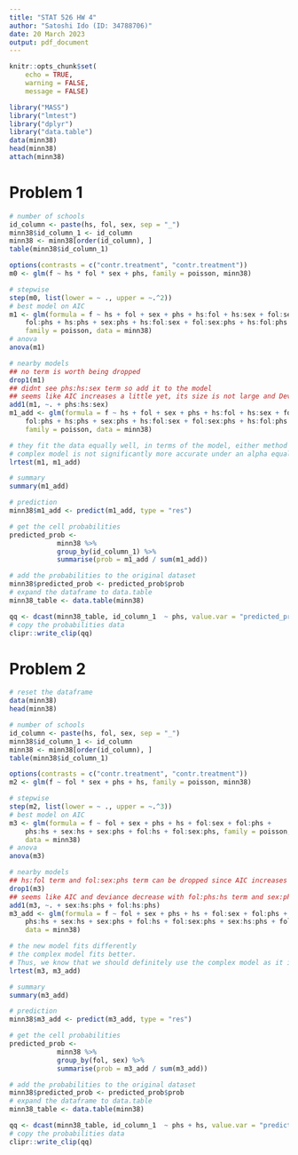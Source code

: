 ```yaml
---
title: "STAT 526 HW 4"
author: "Satoshi Ido (ID: 34788706)"
date: 20 March 2023
output: pdf_document
---
```


```r
knitr::opts_chunk$set(
    echo = TRUE,
    warning = FALSE,
    message = FALSE)
```


```r
library("MASS")
library("lmtest")
library("dplyr")
library("data.table")
data(minn38)
head(minn38)
attach(minn38)
```

# Problem 1
```r
# number of schools
id_column <- paste(hs, fol, sex, sep = "_")
minn38$id_column_1 <- id_column
minn38 <- minn38[order(id_column), ]
table(minn38$id_column_1)
```

```r
options(contrasts = c("contr.treatment", "contr.treatment"))
m0 <- glm(f ~ hs * fol * sex + phs, family = poisson, minn38)

# stepwise
step(m0, list(lower = ~ ., upper = ~.^2))
# best model on AIC
m1 <- glm(formula = f ~ hs + fol + sex + phs + hs:fol + hs:sex + fol:sex + 
    fol:phs + hs:phs + sex:phs + hs:fol:sex + fol:sex:phs + hs:fol:phs, 
    family = poisson, data = minn38)
# anova
anova(m1)

# nearby models
## no term is worth being dropped
drop1(m1)
## didnt see phs:hs:sex term so add it to the model
## seems like AIC increases a little yet, its size is not large and Deviance decreases in the new model
add1(m1, ~. + phs:hs:sex)
m1_add <- glm(formula = f ~ hs + fol + sex + phs + hs:fol + hs:sex + fol:sex + 
    fol:phs + hs:phs + sex:phs + hs:fol:sex + fol:sex:phs + hs:fol:phs + phs:hs:sex, 
    family = poisson, data = minn38)

# they fit the data equally well, in terms of the model, either method will work
# complex model is not significantly more accurate under an alpha equal to .05
lrtest(m1, m1_add)

# summary
summary(m1_add)

# prediction
minn38$m1_add <- predict(m1_add, type = "res")

# get the cell probabilities
predicted_prob <-
            minn38 %>%
            group_by(id_column_1) %>%
            summarise(prob = m1_add / sum(m1_add))

# add the probabilities to the original dataset
minn38$predicted_prob <- predicted_prob$prob
# expand the dataframe to data.table
minn38_table <- data.table(minn38)

qq <- dcast(minn38_table, id_column_1  ~ phs, value.var = "predicted_prob")
# copy the probabilities data
clipr::write_clip(qq)
```

# Problem 2
```r
# reset the dataframe
data(minn38)
head(minn38)

# number of schools
id_column <- paste(hs, fol, sex, sep = "_")
minn38$id_column_1 <- id_column
minn38 <- minn38[order(id_column), ]
table(minn38$id_column_1)
```
```r
options(contrasts = c("contr.treatment", "contr.treatment"))
m2 <- glm(f ~ fol * sex + phs + hs, family = poisson, minn38)

# stepwise
step(m2, list(lower = ~ ., upper = ~.^3))
# best model on AIC
m3 <- glm(formula = f ~ fol + sex + phs + hs + fol:sex + fol:phs + 
    phs:hs + sex:hs + sex:phs + fol:hs + fol:sex:phs, family = poisson, 
    data = minn38)
# anova
anova(m3)

# nearby models
## hs:fol term and fol:sex:phs term can be dropped since AIC increases a little
drop1(m3)
## seems like AIC and deviance decrease with fol:phs:hs term and sex:phs:hs also does not hurt the model and deviance decreases
add1(m3, ~. + sex:hs:phs + fol:hs:phs)
m3_add <- glm(formula = f ~ fol + sex + phs + hs + fol:sex + fol:phs + 
    phs:hs + sex:hs + sex:phs + fol:hs + fol:sex:phs + sex:hs:phs + fol:hs:phs, family = poisson, 
    data = minn38)

# the new model fits differently
# the complex model fits better.
# Thus, we know that we should definitely use the complex model as it increases the accuracy of our model by a substantial amount
lrtest(m3, m3_add)

# summary
summary(m3_add)

# prediction
minn38$m3_add <- predict(m3_add, type = "res")

# get the cell probabilities
predicted_prob <-
            minn38 %>%
            group_by(fol, sex) %>%
            summarise(prob = m3_add / sum(m3_add))

# add the probabilities to the original dataset
minn38$predicted_prob <- predicted_prob$prob
# expand the dataframe to data.table
minn38_table <- data.table(minn38)

qq <- dcast(minn38_table, id_column_1  ~ phs + hs, value.var = "predicted_prob")
# copy the probabilities data
clipr::write_clip(qq)
```